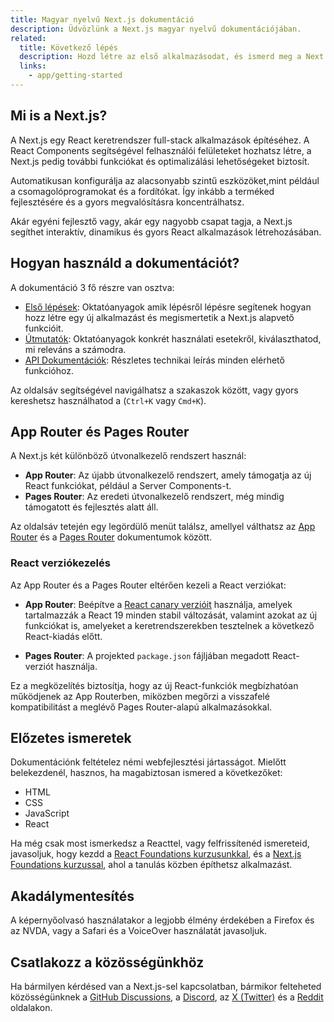 ```yaml
---
title: Magyar nyelvű Next.js dokumentáció
description: Üdvözlünk a Next.js magyar nyelvű dokumentációjában.
related:
  title: Következő lépés
  description: Hozd létre az első alkalmazásodat, és ismerd meg a Next.js alapvető funkcióit.
  links:
    - app/getting-started
---
```



## Mi is a Next.js?

A Next.js egy React keretrendszer full-stack alkalmazások építéséhez. A React Components segítségével felhasználói felületeket hozhatsz létre, a Next.js pedig további funkciókat  és optimalizálási lehetőségeket biztosít.

Automatikusan konfigurálja az alacsonyabb szintű eszközöket,mint például a csomagolóprogramokat és a fordítókat. Így inkább a terméked fejlesztésére és a gyors megvalósításra koncentrálhatsz.

Akár egyéni fejlesztő vagy, akár egy nagyobb csapat tagja, a Next.js segíthet interaktív, dinamikus és gyors React alkalmazások létrehozásában.

## Hogyan használd a dokumentációt?

A dokumentáció 3 fő részre van osztva:

- [Első lépések](/docs/app/getting-started): Oktatóanyagok amik lépésről lépésre segítenek hogyan hozz létre egy új alkalmazást és megismertetik a Next.js alapvető funkcióit.
- [Útmutatók](/docs/app/guides): Oktatóanyagok konkrét használati esetekről, kiválaszthatod, mi releváns a számodra.
- [API Dokumentációk](/docs/app/api-reference): Részletes technikai leírás minden elérhető funkcióhoz.

Az oldalsáv segítségével navigálhatsz a szakaszok között, vagy gyors kereshetsz használhatod a (`Ctrl+K` vagy `Cmd+K`). 

## App Router és Pages Router

A Next.js két különböző útvonalkezelő rendszert használ:

- **App Router**: Az újabb útvonalkezelő rendszert, amely támogatja az új React funkciókat, például a Server Components-t.
- **Pages Router**: Az eredeti útvonalkezelő rendszert, még mindig támogatott és fejlesztés alatt áll.

Az oldalsáv tetején egy legördülő menüt találsz, amellyel válthatsz az [App Router](/docs/app) és a [Pages Router](/docs/pages) dokumentumok között.

### React verziókezelés

Az App Router és a Pages Router eltérően kezeli a React verziókat:

- **App Router**: Beépítve a [React canary verzióit](https://react.dev/blog/2023/05/03/react-canaries) használja, amelyek tartalmazzák a React 19 minden stabil változását, valamint azokat az új funkciókat is, amelyeket a keretrendszerekben tesztelnek a következő React-kiadás előtt.

- **Pages Router**: A projekted `package.json` fájljában megadott React-verziót használja.

Ez a megközelítés biztosítja, hogy az új React-funkciók megbízhatóan működjenek az App Routerben, miközben megőrzi a visszafelé kompatibilitást a meglévő Pages Router-alapú alkalmazásokkal.

## Előzetes ismeretek

Dokumentációnk feltételez némi webfejlesztési jártasságot. Mielőtt belekezdenél, hasznos, ha magabiztosan ismered a következőket:

- HTML
- CSS
- JavaScript
- React

Ha még csak most ismerkedsz a Reacttel, vagy felfrissítenéd ismereteid, javasoljuk, hogy kezdd a [React Foundations kurzusunkkal](/learn/react-foundations), és a [Next.js Foundations kurzussal](/learn/dashboard-app), ahol a tanulás közben építhetsz alkalmazást.

## Akadálymentesítés 

A képernyőolvasó használatakor a legjobb élmény érdekében a Firefox és az NVDA, vagy a Safari és a VoiceOver használatát javasoljuk.

## Csatlakozz a közösségünkhöz

Ha bármilyen kérdésed van a Next.js-sel kapcsolatban, bármikor felteheted közösségünknek a [GitHub Discussions](https://github.com/vercel/next.js/discussions), a [Discord](https://discord.com/invite/bUG2bvbtHy), az [X (Twitter)](https://x.com/nextjs) és a [Reddit](https://www.reddit.com/r/nextjs) oldalakon.
